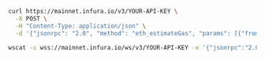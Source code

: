 
<Tabs>
  <TabItem value="cURL">

```bash
curl https://mainnet.infura.io/v3/YOUR-API-KEY \
  -X POST \
  -H "Content-Type: application/json" \
  -d '{"jsonrpc": "2.0", "method": "eth_estimateGas", "params": [{"from": "0x9cE564c7d09f88E7d8233Cdd3A4d7AC42aBFf3aC", "to": "
```

  </TabItem>
  <TabItem value="WSS">

```bash
wscat -c wss://mainnet.infura.io/ws/v3/YOUR-API-KEY -x '{"jsonrpc":"2.0","method":"eth_estimateGas","params": [{"from": "0x9cE564c7d09f88E7d8233Cdd3A4d7AC42aBFf3aC","to": "0xd46e8dd67c5d32be8058bb8eb970870f07244567","value": "0x9184e72a"}],"id":1}'
```

  </TabItem>
</Tabs>
